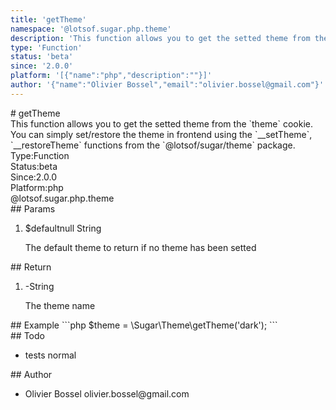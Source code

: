 ```yaml
---
title: 'getTheme'
namespace: '@lotsof.sugar.php.theme'
description: 'This function allows you to get the setted theme from the `theme` cookie. You can simply set/restore the theme in frontend using the `__setTheme`, `__restoreTheme` functions from the `@lotsof/sugar/theme` package.'
type: 'Function'
status: 'beta'
since: '2.0.0'
platform: '[{"name":"php","description":""}]'
author: '{"name":"Olivier Bossel","email":"olivier.bossel@gmail.com"}'
---
```

<div class="docmap-mdx">
# getTheme
<div class="_description typo-lead typo-format">
This function allows you to get the setted theme from the `theme` cookie.
You can simply set/restore the theme in frontend using the `__setTheme`, `__restoreTheme` functions from the
`@lotsof/sugar/theme` package.
</div>
<div class="_metas">
<div class="_type"><span class="_type-label">Type:</span><span class="_type-value">Function</span></div>
<div class="_status"><span class="_status-label">Status:</span><span class="_status-value -beta">beta</span></div>
<div class="_since"><span class="_since-label">Since:</span><span class="_since-value">2.0.0</span></div>
<div class="_platform"><span class="_platform-label">Platform:</span><span class="_platform-value -php">php</span></div>
</div>
<div class="_namespace">@lotsof.sugar.php.theme</div>
<div class="_params">
## Params
<ol class="_list">
<li class="_item">
<span class="_name">$default</span><span class="_default">null</span> <span class="_type">String</span>
<p class="_description">The default theme to return if no theme has been setted</p>
</li>
</ol>
</div>
<div class="_return">
## Return
<ol class="_list">
<li class="_item">
<span class="_default">-</span><span class="_type">String</span>
<p class="_description">The theme name</p>
</li>
</ol>
</div>
<div class="_examples">
## Example
```php
$theme = \Sugar\Theme\getTheme('dark');
```
</div>
<div class="_todo">
## Todo
<ul class="_list">
<li class="_item">
<span class="_description">tests</span>
<span class="_priority -normal">normal</span>
</li>
</ul>
</div>
<div class="_author">
## Author
<ul class="_list">
<li class="_item">
<span class="_name">Olivier Bossel</span>
<span class="_email">olivier.bossel@gmail.com</span>
</li>
</ul>
</div>
</div>